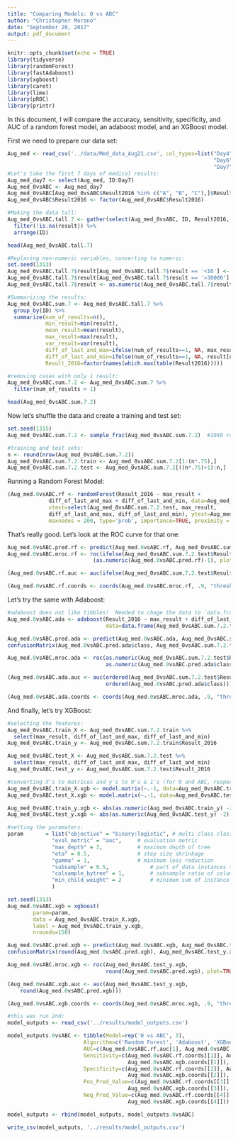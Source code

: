```yaml
---
title: "Comparing Models: 0 vs ABC"
author: "Christopher Morano"
date: "September 20, 2017"
output: pdf_document
---
```


```r
knitr::opts_chunk$set(echo = TRUE)
library(tidyverse)
library(randomForest)
library(fastAdaboost)
library(xgboost)
library(caret)
library(lime)
library(pROC)
library(printr)
```

In this document, I will compare the accuracy, sensitivity, specificity, and AUC of a random forest model, an adaboost model, and an XGBoost model.  

First we need to prepare our data set:

```r
Aug_med <- read_csv('../data/Med_data_Aug21.csv', col_types=list("Day4"=col_character(), 
                                                                 "Day6"=col_character(),
                                                                 "Day7"=col_character()))
#Let's take the first 7 days of medical results:
Aug_med_day7 <- select(Aug_med, ID:Day7)
Aug_med_0vsABC <- Aug_med_day7
Aug_med_0vsABC[Aug_med_0vsABC$Result2016 %in% c("A", "B", "C"),]$Result2016 <- "ABC"
Aug_med_0vsABC$Result2016 <- factor(Aug_med_0vsABC$Result2016)

#Making the data tall:
Aug_med_0vsABC.tall.7 <- gather(select(Aug_med_0vsABC, ID, Result2016, Day1:Day7), day, result, Day1:Day7) %>% 
  filter(!is.na(result)) %>% 
  arrange(ID)

head(Aug_med_0vsABC.tall.7)
```

```r
#Replacing non-numeric variables, converting to numeric:
set.seed(1313)
Aug_med_0vsABC.tall.7$result[Aug_med_0vsABC.tall.7$result == '<10'] <- round(runif(12, 1, 9))
Aug_med_0vsABC.tall.7$result[Aug_med_0vsABC.tall.7$result == '>30000'] <- '30001'
Aug_med_0vsABC.tall.7$result <- as.numeric(Aug_med_0vsABC.tall.7$result)

#Summarizing the results:
Aug_med_0vsABC.sum.7 <- Aug_med_0vsABC.tall.7 %>% 
  group_by(ID) %>% 
  summarize(num_of_results=n(),
            min_result=min(result),
            mean_result=mean(result),
            max_result=max(result),
            var_result=var(result),
            diff_of_last_and_max=ifelse(num_of_results==1, NA, max_result-result[num_of_results]),
            diff_of_last_and_min=ifelse(num_of_results==1, NA, result[num_of_results]-min_result),
            Result_2016=factor(names(which.max(table(Result2016)))))

#removing cases with only 1 result:
Aug_med_0vsABC.sum.7.2 <- Aug_med_0vsABC.sum.7 %>% 
  filter(num_of_results > 1)

head(Aug_med_0vsABC.sum.7.2)
```

Now let's shuffle the data and create a training and test set:

```r
set.seed(1315)
Aug_med_0vsABC.sum.7.2 <- sample_frac(Aug_med_0vsABC.sum.7.2)  #1040 rows

#training and test sets:
n <- round(nrow(Aug_med_0vsABC.sum.7.2))
Aug_med_0vsABC.sum.7.2.train <- Aug_med_0vsABC.sum.7.2[1:(n*.75),]
Aug_med_0vsABC.sum.7.2.test <- Aug_med_0vsABC.sum.7.2[((n*.75)+1):n,]
```

Running a Random Forest Model:

```r
(Aug_med.0vsABC.rf <- randomForest(Result_2016 ~ max_result +
             diff_of_last_and_max + diff_of_last_and_min, data=Aug_med_0vsABC.sum.7.2.train,
             xtest=select(Aug_med_0vsABC.sum.7.2.test, max_result, 
             diff_of_last_and_max, diff_of_last_and_min), ytest=Aug_med_0vsABC.sum.7.2.test$Result_2016,
             maxnodes = 200, type='prob', importance=TRUE, proximity = TRUE, keep.forest=TRUE))
```

That's really good.  Let's look at the ROC curve for that one:

```r
Aug_med.0vsABC.pred.rf <- predict(Aug_med.0vsABC.rf, Aug_med_0vsABC.sum.7.2.test)
Aug_med.0vsABC.mroc.rf <- roc(ifelse(Aug_med_0vsABC.sum.7.2.test$Result_2016 == "0", 1, 0),
                           (as.numeric(Aug_med.0vsABC.pred.rf)-1), plot=TRUE)
```

```r
(Aug_med.0vsABC.rf.auc <- auc(ifelse(Aug_med_0vsABC.sum.7.2.test$Result_2016 == "0", 1, 0), (as.numeric(Aug_med.0vsABC.pred.rf)-1)))
```

```r
(Aug_med.0vsABC.rf.coords <- coords(Aug_med.0vsABC.mroc.rf, .9, "threshold", ret=c("sensitivity","specificity","ppv","npv")))
```

Let's try the same with Adaboost:

```r
#adaboost does not like tibbles!  Needed to chage the data to `data.frame`:
Aug_med.0vsABC.ada <- adaboost(Result_2016 ~ max_result + diff_of_last_and_max + diff_of_last_and_min,
                               data=data.frame(Aug_med_0vsABC.sum.7.2.train), nIter=50)

Aug_med.0vsABC.pred.ada <- predict(Aug_med.0vsABC.ada, Aug_med_0vsABC.sum.7.2.test)
confusionMatrix(Aug_med.0vsABC.pred.ada$class, Aug_med_0vsABC.sum.7.2.test$Result_2016)
```

```r
Aug_med.0vsABC.mroc.ada <- roc(as.numeric(Aug_med_0vsABC.sum.7.2.test$Result_2016)-1,
                               as.numeric(Aug_med.0vsABC.pred.ada$class)-1, plot=TRUE)
```

```r
(Aug_med.0vsABC.ada.auc <- auc(ordered(Aug_med_0vsABC.sum.7.2.test$Result_2016),
                               ordered(Aug_med.0vsABC.pred.ada$class)))
```

```r
(Aug_med.0vsABC.ada.coords <- coords(Aug_med.0vsABC.mroc.ada, .9, "threshold", ret=c("sensitivity","specificity","ppv","npv")))
```

And finally, let's try XGBoost:

```r
#selecting the features:
Aug_med_0vsABC.train_X <- Aug_med_0vsABC.sum.7.2.train %>% 
  select(max_result, diff_of_last_and_max, diff_of_last_and_min)
Aug_med_0vsABC.train_y <- Aug_med_0vsABC.sum.7.2.train$Result_2016

Aug_med_0vsABC.test_X <- Aug_med_0vsABC.sum.7.2.test %>% 
  select(max_result, diff_of_last_and_max, diff_of_last_and_min)
Aug_med_0vsABC.test_y <- Aug_med_0vsABC.sum.7.2.test$Result_2016

#converting X's to matrices and y's to 0's & 1's (for 0 and ABC, respectively):
Aug_med_0vsABC.train_X.xgb <- model.matrix(~.-1, data=Aug_med_0vsABC.train_X)
Aug_med_0vsABC.test_X.xgb <- model.matrix(~.-1, data=Aug_med_0vsABC.test_X)

Aug_med_0vsABC.train_y.xgb <- abs(as.numeric(Aug_med_0vsABC.train_y) -2)
Aug_med_0vsABC.test_y.xgb <- abs(as.numeric(Aug_med_0vsABC.test_y) -2)
```

```r
#setting the paramaters:
param       = list("objective" = "binary:logistic", # multi class classification
              "eval_metric" = "auc",  	 # evaluation metric 
              "max_depth" = 3,    		 # maximum depth of tree 
              "eta" = 0.5,    			 # step size shrinkage 
              "gamma" = 1,    			 # minimum loss reduction 
              "subsample" = 0.5,    		 # part of data instances to grow tree 
              "colsample_bytree" = 1, 		 # subsample ratio of columns when constructing each tree 
              "min_child_weight" = 2  		 # minimum sum of instance weight needed in a child 
              )
```

```r
set.seed(1313)
Aug_med.0vsABC.xgb = xgboost(
		param=param,
		data = Aug_med_0vsABC.train_X.xgb,
		label = Aug_med_0vsABC.train_y.xgb,
		nrounds=150)

Aug_med.0vsABC.pred.xgb <- predict(Aug_med.0vsABC.xgb, Aug_med_0vsABC.test_X.xgb)
confusionMatrix(round(Aug_med.0vsABC.pred.xgb), Aug_med_0vsABC.test_y.xgb)
```

```r
Aug_med.0vsABC.mroc.xgb <- roc(Aug_med_0vsABC.test_y.xgb,
                               round(Aug_med.0vsABC.pred.xgb), plot=TRUE)
```

```r
(Aug_med.0vsABC.xgb.auc <- auc(Aug_med_0vsABC.test_y.xgb,
    round(Aug_med.0vsABC.pred.xgb)))
```

```r
(Aug_med.0vsABC.xgb.coords <- coords(Aug_med.0vsABC.mroc.xgb, .9, "threshold", ret=c("sensitivity","specificity","ppv","npv")))
```

```r
#this was run 2nd:
model_outputs <- read_csv('../results/model_outputs.csv')

model_outputs.0vsABC <- tibble(Model=rep('0 vs ABC', 3),
                        Algorithm=c('Random Forest', 'Adaboost', 'XGBoost'),
                        AUC=c(Aug_med.0vsABC.rf.auc[1], Aug_med.0vsABC.ada.auc[1], Aug_med.0vsABC.xgb.auc[1]),
                        Sensitivity=c(Aug_med.0vsABC.rf.coords[[1]], Aug_med.0vsABC.ada.coords[[1]],
                                      Aug_med.0vsABC.xgb.coords[[1]]),
                        Specificity=c(Aug_med.0vsABC.rf.coords[[2]], Aug_med.0vsABC.ada.coords[[2]],
                                      Aug_med.0vsABC.xgb.coords[[2]]), 
                        Pos_Pred_Value=c(Aug_med.0vsABC.rf.coords[[3]], Aug_med.0vsABC.ada.coords[[3]],
                                      Aug_med.0vsABC.xgb.coords[[3]]),
                        Neg_Pred_Value=c(Aug_med.0vsABC.rf.coords[[4]], Aug_med.0vsABC.ada.coords[[4]],
                                      Aug_med.0vsABC.xgb.coords[[4]]))

model_outputs <- rbind(model_outputs, model_outputs.0vsABC)

write_csv(model_outputs, '../results/model_outputs.csv')
```
